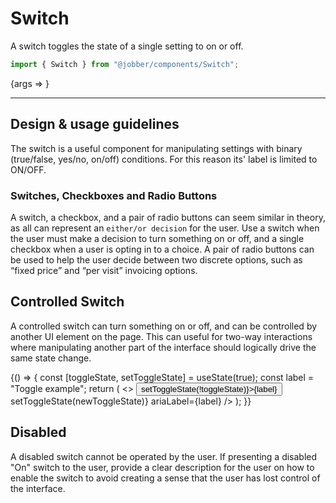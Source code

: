 
<Meta title="Components/Switch" component={Switch} />

# Switch

A switch toggles the state of a single setting to on or off.

```ts
import { Switch } from "@jobber/components/Switch";
```

<Canvas>
  <Story
    name="Switch"
    args={{
      ariaLabel: "Visible to clients",
    }}
  >
    {args => <Switch {...args} />}
  </Story>
</Canvas>

<ArgsTable of={Switch} story="Switch" />

---

## Design & usage guidelines

The switch is a useful component for manipulating settings with binary
(true/false, yes/no, on/off) conditions. For this reason its' label is limited
to ON/OFF.

### Switches, Checkboxes and Radio Buttons

A switch, a checkbox, and a pair of radio buttons can seem similar in theory, as
all can represent an `either/or decision` for the user. Use a switch when the
user must make a decision to turn something on or off, and a single checkbox
when a user is opting in to a choice. A pair of radio buttons can be used to
help the user decide between two discrete options, such as “fixed price” and
“per visit” invoicing options.

## Controlled Switch

A controlled switch can turn something on or off, and can be controlled by
another UI element on the page. This can useful for two-way interactions where
manipulating another part of the interface should logically drive the same state
change.

<Canvas>
  {() => {
    const [toggleState, setToggleState] = useState(true);
    const label = "Toggle example";
    return (
      <>
        <button onClick={() => setToggleState(!toggleState)}>{label}</button>
        <br />
        <Switch
          value={toggleState}
          onChange={newToggleState => setToggleState(newToggleState)}
          ariaLabel={label}
        />
      </>
    );
  }}
</Canvas>

## Disabled

A disabled switch cannot be operated by the user. If presenting a disabled "On"
switch to the user, provide a clear description for the user on how to enable
the switch to avoid creating a sense that the user has lost control of the
interface.

<Canvas>
  <Switch value={false} ariaLabel="Visible to clients" disabled={true} />
</Canvas>

